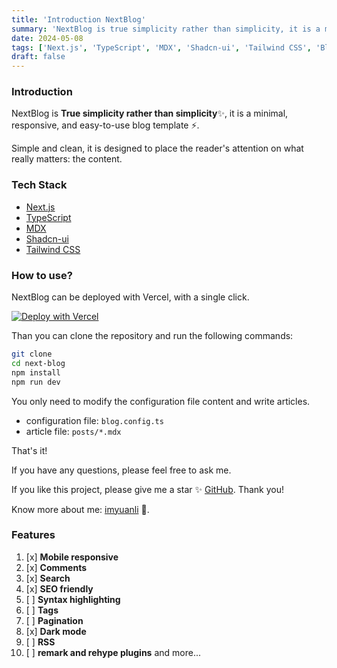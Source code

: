 ```yaml
---
title: 'Introduction NextBlog'
summary: 'NextBlog is true simplicity rather than simplicity, it is a minimal, responsive, and easy-to-use blog template ⚡.'
date: 2024-05-08
tags: ['Next.js', 'TypeScript', 'MDX', 'Shadcn-ui', 'Tailwind CSS', 'Blog']
draft: false
---
```


### Introduction

NextBlog is **True simplicity rather than simplicity**✨, it is a minimal, responsive, and easy-to-use blog template ⚡.

Simple and clean, it is designed to place the reader's attention on what really matters: the content.

### Tech Stack

- [Next.js](https://nextjs.org/)
- [TypeScript](https://www.typescriptlang.org/)
- [MDX](https://mdxjs.com/)
- [Shadcn-ui](https://ui.shadcn.com/)
- [Tailwind CSS](https://tailwindcss.com/)

### How to use?

NextBlog can be deployed with Vercel, with a single click.

[![Deploy with Vercel](https://vercel.com/button)](https://vercel.com/new/git/external?repository-url=https://github.com/imyuanli/next-blog)

Than you can clone the repository and run the following commands:

```bash
git clone
cd next-blog
npm install
npm run dev
```

You only need to modify the configuration file content and write articles.

- configuration file: `blog.config.ts`
- article file: `posts/*.mdx`

That's it!

If you have any questions, please feel free to ask me.

If you like this project, please give me a star ✨ [GitHub](https://github.com/imyuanli/next-blog). Thank you!

Know more about me: [imyuanli](https://imyuanli.cn) 🥰.

### Features

1. [x] **Mobile responsive**
2. [x] **Comments**
3. [x] **Search**
4. [x] **SEO friendly**
5. [ ] **Syntax highlighting**
6. [ ] **Tags**
7. [ ] **Pagination**
8. [x] **Dark mode**
9. [ ] **RSS**
10. [ ] **remark and rehype plugins**
        and more...
